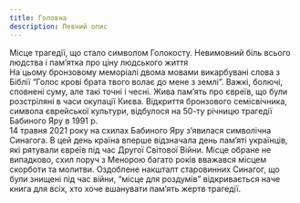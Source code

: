 ```yaml
---
title: Головна
description: Певний опис
---
```



<Section title="Бабин Яр – Національний історико-меморіальний заповідник.">
  Місце трагедії, що стало символом Голокосту. Невимовний біль всього людства і
  пам’ятка про ціну людського життя
</Section>

<Section title="Менора">
  На цьому бронзовому меморіалі двома мовами викарбувані слова з Біблії “Голос
  крові брата твого волає до мене з землі”. Важкі, болючі, сповнені суму, але
  такі точні і чесні. Жива пам’ять про євреїв, що були розстріляні в часи
  окупації Києва. Відкриття бронзового семісвічника, символа єврейської
  культури, відбулося на 50-ту річницю трагедії Бабиного Яру в 1991 р.
</Section>

<Section title='Символічна Синагога "Місце для роздумів"'>
  14 травня 2021 року на схилах Бабиного Яру з’явилася символічна Синагога. В
  цей день країна вперше відзначала день пам’яті українців, які рятували євреїв
  під час Другої Світової Війни. Місце обране не випадково, схил поруч з Менорою
  багато років вважався місцем скорботи та молитви. Оздоблене накшталт
  старовинних Синагог, що були знищені під час війни, “місце для роздумів”
  відкривається наче книга для всіх, хто хоче вшанувати пам’ять жертв трагедії.
</Section>
